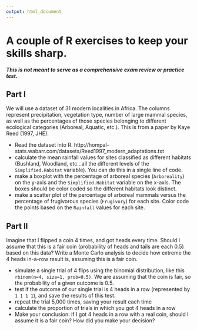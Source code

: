 ```yaml
---
output: html_document
---
```


# A couple of R exercises to keep your skills sharp.

***This is not meant to serve as a comprehensive exam review or practice test.***



## Part I

We will use a dataset of 31 modern localities in Africa.  The columns represent precipitation, vegetation type, number of large mammal species, as well as the percentages of those species belonging to different ecological categories (Arboreal, Aquatic, etc.). This is from a paper by Kaye Reed (1997, JHE).

*  Read the dataset into R. http://hompal-stats.wabarr.com/datasets/Reed1997_modern_adaptations.txt
*  calculate the mean rainfall values for sites classified as different habitats (Bushland, Woodland, etc...all the different levels of the `Simplified.Habitat` variable). You can do this in a single line of code. 
*  make a boxplot with the percentage of arboreal species (`Arboreality`) on the y-axis and the `Simplified.Habitat` variable on the x-axis.  The boxes should be color coded so the different habitats look distinct. 
*  make a scatter plot of the percentage of arboreal mammals versus the percentage of frugivorous species (`Frugivory`) for each site. Color code the points based on the `Rainfall` values for each site. 

## Part II

Imagine that I flipped a coin 4 times, and got heads every time.  Should I assume that this is a fair coin (probability of heads and tails are each 0.5) based on this data?  Write a Monte Carlo analysis to decide how extreme the 4 heads in-a-row result is, assuming this is a fair coin.

*  simulate a single trial of 4 flips using the binomial distribution, like this `rbinom(n=4, size=1, prob=0.5)`. We are assuming that the coin is fair, so the probability of a given outcome is 0.5.
*  test if the outcome of our single trial is 4 heads in a row (represented by `1 1 1 1`), and save the results of this test.  
*  repeat the trial 5,000 times, saving your result each time 
*  calculate the proportion of trials in which you got 4 heads in a row
*  Make your conclusion: if I got 4 heads in a row with a real coin, should I assume it is a fair coin? How did you make your decision?

